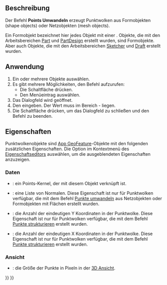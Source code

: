 <languages/>

{{Docnav/de
|[[Points_Export/de|Exportieren]]
|[[Points_Structure/de|Struktur]]
|[[Points_Workbench/de|Points]]
|IconL=Points_Export.svg
|IconR=Points_Structure.svg
|IconC=Workbench_Points.svg
}}

{{GuiCommand/de
|Name=Points Convert
|Name/de=Points umwandeln
|MenuLocation=Punkte → In Punkte umwandeln...
|Workbenches=[[Points_Workbench/de|Points]]
}}

<span id="Description"></span>
==Beschreibung==

Der Befehl '''Points Umwandeln''' erzeugt Punktwolken aus Formobjekten (shape objects) oder Netzobjekten (mesh objects).

Ein Formobjekt bezeichnet hier jedes Objekt mit einer {{PropertyData/de|Shape}}. Objekte, die mit den Arbeitsbereichen [[Part_Workbench/de|Part]] und [[PartDesign_Workbench/de|PartDesign]] erstellt wurden, sind Formobjekte. Aber auch Objekte, die mit den Arbeitsbereichen [[Sketcher_Workbench/de|Sketcher]] und [[Draft_Workbench/de|Draft]] erstellt wurden.

<span id="Usage"></span>
==Anwendung==

# Ein oder mehrere Objekte auswählen.
# Es gibt mehrere Möglichkeiten, den Befehl aufzurufen:
#* Die Schaltfläche {{Button|[[Image:Points_Convert.svg|16px]] [[Points_Convert/de|In Punkte umwandeln...]]}} drücken.
#* Den Menüeintrag {{MenuCommand|Points → In Punkte umwandeln...}} auswählen.
# Das Dialogfeld {{MenuCommand|Abstand}} wird geöffnet.
# Den {{MenuCommand|Maximalabstand}} eingeben. Der Wert muss im Bereich {{Value|0.01}} - {{Value|10.00}} liegen.
# Die Schaltfläche {{Button|OK}} drücken, um das Dialogfeld zu schließen und den Befehl zu beenden.

<span id="Properties"></span>
==Eigenschaften==

Punktwolkenobjekte sind [[App_GeoFeature/de|App GeoFeature]]-Objekte mit den folgenden zusätzlichen Eigenschaften. Die Option {{MenuCommand|Ausgeblendete anzeigen}} im Kontextmenü des [[Property_editor/de|Eigenschaftseditors]] auswählen, um die ausgeblendeten Eigenschaften anzuzeigen.

<span id="Data"></span>
===Daten===

{{TitleProperty|Base}}

* {{PropertyData/de|Points|PointsKernel|Hidden}}: ein Points-Kernel, der mit diesem Objekt verknüpft ist.
* {{PropertyData/de|Normal|NormalList|Hidden}}: eine Liste von Normalen. Diese Eigenschaft ist nur für Punktwolken verfügbar, die mit dem Befehl [[Points_Convert/de|Punkte umwandeln]] aus Netzobjekten oder Formobjekten mit Flächen erstellt wurden.

{{TitleProperty|Strukturierte Punkte}}

* {{PropertyData|Höhe|Integer}}: die Anzahl der eindeutigen Y Koordinaten in der Punktwolke. Diese Eigenschaft ist nur für Punktwolken verfügbar, die mit dem Befehl [[Points_Structure/de|Punkte strukturieren]] erstellt wurden.
* {{PropertyData|Breite|Integer}}: die Anzahl der eindeutigen X Koordinaten in der Punktwolke. Diese Eigenschaft ist nur für Punktwolken verfügbar, die mit dem Befehl [[Points_Structure/de|Punkte strukturieren]] erstellt wurden.

<span id="View"></span>
===Ansicht===

{{TitleProperty|Base}}

* {{PropertyView|Point Size|FloatConstraint}}: die Größe der Punkte in Pixeln in der [[3D_view/de|3D Ansicht]].


{{Docnav/de
|[[Points_Export/de|Exportieren]]
|[[Points_Structure/de|Struktur]]
|[[Points_Workbench/de|Points]]
|IconL=Points_Export.svg
|IconR=Points_Structure.svg
|IconC=Workbench_Points.svg
}}

{{Points Tools navi{{#translation:}}}}
{{Userdocnavi{{#translation:}}}}